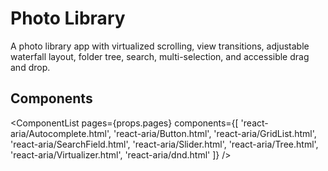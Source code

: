 


# Photo Library

<PageDescription>A photo library app with virtualized scrolling, view transitions, adjustable waterfall layout, folder tree, search, multi-selection, and accessible drag and drop.</PageDescription>

<App />

<ExampleApp dir="packages/dev/s2-docs/pages/react-aria/examples/photos" defaultSelected="App.tsx" />

## Components

<ComponentList
  pages={props.pages}
  components={[
    'react-aria/Autocomplete.html',
    'react-aria/Button.html',
    'react-aria/GridList.html',
    'react-aria/SearchField.html',
    'react-aria/Slider.html',
    'react-aria/Tree.html',
    'react-aria/Virtualizer.html',
    'react-aria/dnd.html'
  ]} />
